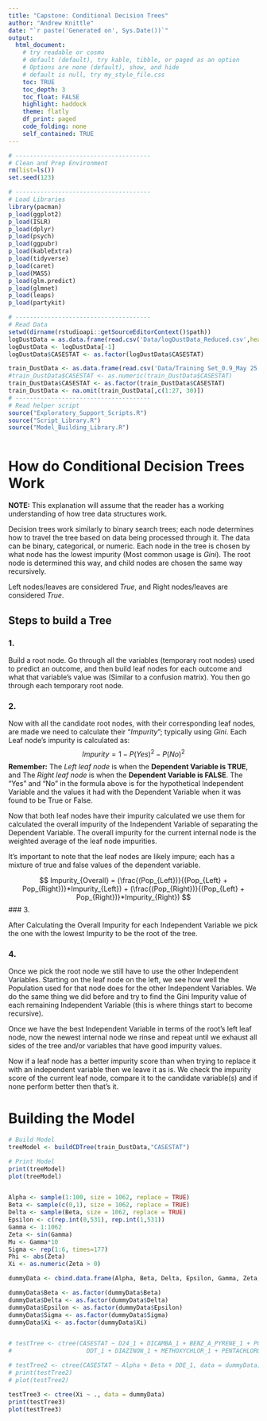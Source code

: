 ```yaml
---
title: "Capstone: Conditional Decision Trees"
author: "Andrew Knittle"
date: "`r paste('Generated on', Sys.Date())`" 
output: 
  html_document: 
    # try readable or cosmo
    # default (default), try kable, tibble, or paged as an option
    # Options are none (default), show, and hide
    # default is null, try my_style_file.css
    toc: TRUE
    toc_depth: 3
    toc_float: FALSE
    highlight: haddock
    theme: flatly
    df_print: paged
    code_folding: none
    self_contained: TRUE
---
```


```r
# --------------------------------------
# Clean and Prep Environment
rm(list=ls())
set.seed(123)

# --------------------------------------
# Load Libraries
library(pacman)
p_load(ggplot2)
p_load(ISLR)
p_load(dplyr)
p_load(psych)
p_load(ggpubr)
p_load(kableExtra)
p_load(tidyverse)
p_load(caret)
p_load(MASS)
p_load(glm.predict)
p_load(glmnet)
p_load(leaps)
p_load(partykit)

# --------------------------------------
# Read Data
setwd(dirname(rstudioapi::getSourceEditorContext()$path))
logDustData = as.data.frame(read.csv('Data/logDustData_Reduced.csv',header=T,sep=','))
logDustData <- logDustData[-1]
logDustData$CASESTAT <- as.factor(logDustData$CASESTAT)

train_DustData <- as.data.frame(read.csv('Data/Training Set_0.9_May 25 2021.csv',header=T,sep=','))[-1]
#train_DustData$CASESTAT <- as.numeric(train_DustData$CASESTAT)
train_DustData$CASESTAT <- as.factor(train_DustData$CASESTAT)
train_DustData <- na.omit(train_DustData[,c(1:27, 30)])
# --------------------------------------
# Read helper script
source("Exploratory_Support_Scripts.R")
source("Script_Library.R")
source("Model_Building_Library.R")



```


# How do Conditional Decision Trees Work

**NOTE:** This explanation will assume that the reader has a working understanding of how tree data structures work.

Decision trees work similarly to binary search trees; each node determines how to travel the tree based on data being processed through it. The data can be binary, categorical, or numeric. Each node in the tree is chosen by what node has the lowest impurity (Most common usage is *Gini*). The root node is determined this way, and child nodes are chosen the same way recursively.

Left nodes/leaves are considered *True*, and Right nodes/leaves are considered *True*.

## Steps to build a Tree

### 1.

Build a root node. Go through all the variables (temporary root nodes) used to predict an outcome, and then build leaf nodes for each outcome and what that variable's value was (Similar to a confusion matrix). You then go through each temporary root node.

### 2.

Now with all the candidate root nodes, with their corresponding leaf nodes, are made we need to calculate their "*Impurity*"; typically using *Gini*. Each Leaf node's impurity is calculated as:
$$
Impurity = 1 - P(Yes)^2 - P(No)^2
$$
**Remember:** The *Left leaf node* is when the **Dependent Variable is TRUE**, and The *Right leaf node* is when the **Dependent Variable is FALSE**. 
The "Yes" and "No" in the formula above is for the hypothetical Independent Variable and the values it had with the Dependent Variable when it was found to be True or False.


Now that both leaf nodes have their impurity calculated we use them for calculated the overall impurity of the Independent Variable of separating the Dependent Variable. The overall impurity for the current internal node is the weighted average of the leaf node impurities.

It's important to note that the leaf nodes are likely impure; each has a mixture of true and false values of the dependent variable.

$$
Impurity_{Overall} = (\frac{(Pop_{Left})}{(Pop_{Left} + Pop_{Right})}*Impurity_{Left}) + (\frac{(Pop_{Right})}{(Pop_{Left} + Pop_{Right})}*Impurity_{Right})
$$
### 3.

After Calculating the Overall Impurity for each Independent Variable we pick the one with the lowest Impurity to be the root of the tree.

### 4.

Once we pick the root node we still have to use the other Independent Variables. Starting on the leaf node on the left, we see how well the Population used for that node does for the other Independent Variables. We do the same thing we did before and try to find the Gini Impurity value of each remaining Independent Variable (this is where things start to become recursive).

Once we have the best Independent Variable in terms of the root's left leaf node, now the newest internal node we rinse and repeat until we exhaust all sides of the tree and/or variables that have good impurity values.

Now if a leaf node has a better impurity score than when trying to replace it with an independent variable then we leave it as is. We check the impurity score of the current leaf node, compare it to the candidate variable(s) and if none perform better then that's it.


# Building the Model


```r

# Build Model
treeModel <- buildCDTree(train_DustData,"CASESTAT")

# Print Model
print(treeModel)
plot(treeModel)


Alpha <- sample(1:100, size = 1062, replace = TRUE)
Beta <- sample(c(0,1), size = 1062, replace = TRUE)
Delta <- sample(Beta, size = 1062, replace = TRUE)
Epsilon <- c(rep.int(0,531), rep.int(1,531))
Gamma <- 1:1062
Zeta <- sin(Gamma)
Mu <- Gamma*10
Sigma <- rep(1:6, times=177)
Phi <- abs(Zeta)
Xi <- as.numeric(Zeta > 0)

dummyData <- cbind.data.frame(Alpha, Beta, Delta, Epsilon, Gamma, Zeta, Mu, Sigma, Phi, Xi)

dummyData$Beta <- as.factor(dummyData$Beta)
dummyData$Delta <- as.factor(dummyData$Delta)
dummyData$Epsilon <- as.factor(dummyData$Epsilon)
dummyData$Sigma <- as.factor(dummyData$Sigma)
dummyData$Xi <- as.factor(dummyData$Xi)


# testTree <- ctree(CASESTAT ~ D24_1 + DICAMBA_1 + BENZ_A_PYRENE_1 + PCB180_1 + CHLORPYRIFOS_1 + DDE_1 +
#                     DDT_1 + DIAZINON_1 + METHOXYCHLOR_1 + PENTACHLOROPHENOL_1, train_DustData)

# testTree2 <- ctree(CASESTAT ~ Alpha + Beta + DDE_1, data = dummyData)
# print(testTree2)
# plot(testTree2)

testTree3 <- ctree(Xi ~ ., data = dummyData)
print(testTree3)
plot(testTree3)

```










